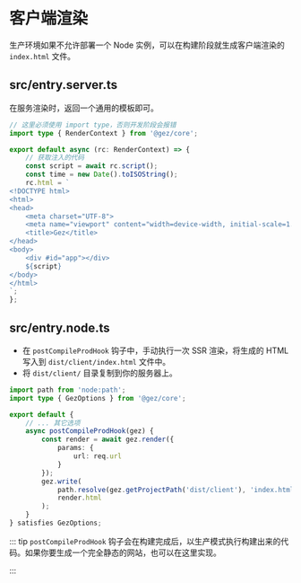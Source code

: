 # 客户端渲染
生产环境如果不允许部署一个 Node 实例，可以在构建阶段就生成客户端渲染的 `index.html` 文件。

## src/entry.server.ts
在服务渲染时，返回一个通用的模板即可。
```ts
// 这里必须使用 import type，否则开发阶段会报错
import type { RenderContext } from '@gez/core';

export default async (rc: RenderContext) => {
    // 获取注入的代码
    const script = await rc.script();
    const time = new Date().toISOString();
    rc.html = `
<!DOCTYPE html>
<html>
<head>
    <meta charset="UTF-8">
    <meta name="viewport" content="width=device-width, initial-scale=1.0">
    <title>Gez</title>
</head>
<body>
    <div #id="app"></div>
    ${script}
</body>
</html>
`;
};

```

## src/entry.node.ts
- 在 `postCompileProdHook` 钩子中，手动执行一次 SSR 渲染，将生成的 HTML 写入到 `dist/client/index.html` 文件中。
- 将 `dist/client/` 目录复制到你的服务器上。
```ts
import path from 'node:path';
import type { GezOptions } from '@gez/core';

export default {
    // ... 其它选项
    async postCompileProdHook(gez) {
        const render = await gez.render({
            params: {
                url: req.url
            }
        });
        gez.write(
            path.resolve(gez.getProjectPath('dist/client'), 'index.html'),
            render.html
        );
    }
} satisfies GezOptions;
```
::: tip
`postCompileProdHook` 钩子会在构建完成后，以生产模式执行构建出来的代码。如果你要生成一个完全静态的网站，也可以在这里实现。

:::

